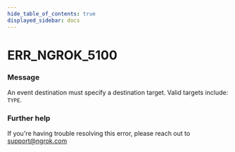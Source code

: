 ```yaml
---
hide_table_of_contents: true
displayed_sidebar: docs
---
```



# ERR_NGROK_5100

### Message

An event destination must specify a destination target. Valid targets include: `TYPE`.

<ErrorDetails error="err_ngrok_5100" />

### Further help

If you're having trouble resolving this error, please reach out to [support@ngrok.com](mailto:support@ngrok.com?subject=Help%20with%20ERR_NGROK_5100)
